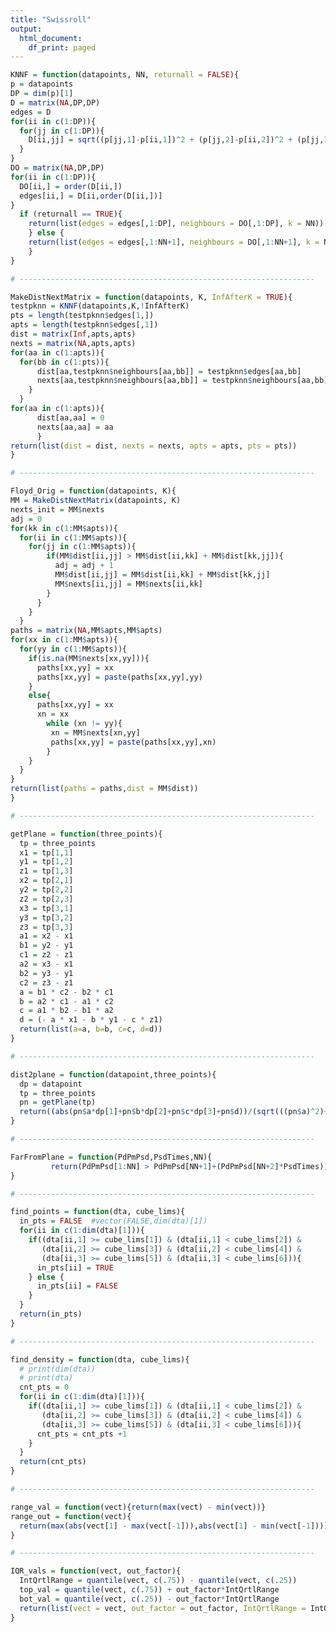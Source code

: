 ---
title: "Swissroll"
output:
  html_document:
    df_print: paged
---


```{r Functions, fig.width=6, fig.height=6, include=TRUE, echo=TRUE, fig.align = 'center'}

KNNF = function(datapoints, NN, returnall = FALSE){
p = datapoints
DP = dim(p)[1]
D = matrix(NA,DP,DP)
edges = D
for(ii in c(1:DP)){
  for(jj in c(1:DP)){
    D[ii,jj] = sqrt((p[jj,1]-p[ii,1])^2 + (p[jj,2]-p[ii,2])^2 + (p[jj,3]-p[ii,3])^2)
  }
}
DO = matrix(NA,DP,DP)
for(ii in c(1:DP)){
  DO[ii,] = order(D[ii,])
  edges[ii,] = D[ii,order(D[ii,])]
}
  if (returnall == TRUE){
    return(list(edges = edges[,1:DP], neighbours = DO[,1:DP], k = NN))
    } else {
    return(list(edges = edges[,1:NN+1], neighbours = DO[,1:NN+1], k = NN))   
    }
}

# ------------------------------------------------------------------

MakeDistNextMatrix = function(datapoints, K, InfAfterK = TRUE){
testpknn = KNNF(datapoints,K,!InfAfterK)  
pts = length(testpknn$edges[1,])
apts = length(testpknn$edges[,1])
dist = matrix(Inf,apts,apts)
nexts = matrix(NA,apts,apts)
for(aa in c(1:apts)){
  for(bb in c(1:pts)){
      dist[aa,testpknn$neighbours[aa,bb]] = testpknn$edges[aa,bb]
      nexts[aa,testpknn$neighbours[aa,bb]] = testpknn$neighbours[aa,bb]
    }
  }
for(aa in c(1:apts)){
      dist[aa,aa] = 0
      nexts[aa,aa] = aa
      }
return(list(dist = dist, nexts = nexts, apts = apts, pts = pts))
}

# ------------------------------------------------------------------

Floyd_Orig = function(datapoints, K){
MM = MakeDistNextMatrix(datapoints, K)
nexts_init = MM$nexts
adj = 0
for(kk in c(1:MM$apts)){
  for(ii in c(1:MM$apts)){
    for(jj in c(1:MM$apts)){
        if(MM$dist[ii,jj] > MM$dist[ii,kk] + MM$dist[kk,jj]){
          adj = adj + 1
          MM$dist[ii,jj] = MM$dist[ii,kk] + MM$dist[kk,jj]
          MM$nexts[ii,jj] = MM$nexts[ii,kk]
        }
      }
    }
  }
paths = matrix(NA,MM$apts,MM$apts)
for(xx in c(1:MM$apts)){
  for(yy in c(1:MM$apts)){
    if(is.na(MM$nexts[xx,yy])){
      paths[xx,yy] = xx
      paths[xx,yy] = paste(paths[xx,yy],yy)
    }
    else{
      paths[xx,yy] = xx
      xn = xx
        while (xn != yy){
         xn = MM$nexts[xn,yy]
         paths[xx,yy] = paste(paths[xx,yy],xn)
        }
    }
  }
}
return(list(paths = paths,dist = MM$dist))
}

# ------------------------------------------------------------------

getPlane = function(three_points){
  tp = three_points
  x1 = tp[1,1]
  y1 = tp[1,2]
  z1 = tp[1,3]
  x2 = tp[2,1]
  y2 = tp[2,2]
  z2 = tp[2,3]
  x3 = tp[3,1]
  y3 = tp[3,2]
  z3 = tp[3,3]
  a1 = x2 - x1 
  b1 = y2 - y1 
  c1 = z2 - z1 
  a2 = x3 - x1 
  b2 = y3 - y1 
  c2 = z3 - z1 
  a = b1 * c2 - b2 * c1 
  b = a2 * c1 - a1 * c2 
  c = a1 * b2 - b1 * a2 
  d = (- a * x1 - b * y1 - c * z1) 
  return(list(a=a, b=b, c=c, d=d))
}

# ------------------------------------------------------------------

dist2plane = function(datapoint,three_points){
  dp = datapoint
  tp = three_points
  pn = getPlane(tp)
  return((abs(pn$a*dp[1]+pn$b*dp[2]+pn$c*dp[3]+pn$d))/(sqrt(((pn$a)^2)+((pn$b)^2)+((pn$c)^2))))
}

# ------------------------------------------------------------------

FarFromPlane = function(PdPmPsd,PsdTimes,NN){
         return(PdPmPsd[1:NN] > PdPmPsd[NN+1]+(PdPmPsd[NN+2]*PsdTimes))
}

# ------------------------------------------------------------------

find_points = function(dta, cube_lims){
  in_pts = FALSE  #vector(FALSE,dim(dta)[1])
  for(ii in c(1:dim(dta)[1])){
    if((dta[ii,1] >= cube_lims[1]) & (dta[ii,1] < cube_lims[2]) &
       (dta[ii,2] >= cube_lims[3]) & (dta[ii,2] < cube_lims[4]) &
       (dta[ii,3] >= cube_lims[5]) & (dta[ii,3] < cube_lims[6])){
      in_pts[ii] = TRUE
    } else {
      in_pts[ii] = FALSE
    }
  }
  return(in_pts)
}

# ------------------------------------------------------------------

find_density = function(dta, cube_lims){
  # print(dim(dta))
  # print(dta)
  cnt_pts = 0
  for(ii in c(1:dim(dta)[1])){
    if((dta[ii,1] >= cube_lims[1]) & (dta[ii,1] < cube_lims[2]) &
       (dta[ii,2] >= cube_lims[3]) & (dta[ii,2] < cube_lims[4]) &
       (dta[ii,3] >= cube_lims[5]) & (dta[ii,3] < cube_lims[6])){
      cnt_pts = cnt_pts +1
    }
  }
  return(cnt_pts)
}

# ------------------------------------------------------------------

range_val = function(vect){return(max(vect) - min(vect))}
range_out = function(vect){
  return(max(abs(vect[1] - max(vect[-1])),abs(vect[1] - min(vect[-1]))))
}

# ------------------------------------------------------------------

IQR_vals = function(vect, out_factor){
  IntQrtlRange = quantile(vect, c(.75)) - quantile(vect, c(.25))
  top_val = quantile(vect, c(.75)) + out_factor*IntQrtlRange
  bot_val = quantile(vect, c(.25)) - out_factor*IntQrtlRange
  return(list(vect = vect, out_factor = out_factor, IntQrtlRange = IntQrtlRange, top_val = top_val, bot_val = bot_val))
}

```

